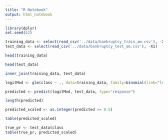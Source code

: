```yaml
---
title: "R Notebook"
output: html_notebook
---
```


```r
library(dplyr)
set.seed(42)
```


```r
training_data <- select(read_csv('../data/bankruptcy_train_am.csv'), -X1)
test_data <- select(read_csv('../data/bankruptcy_test_am.csv'), -X1)
```

```r
head(training_data)
```
```r
head(test_data)
```

```r
inner_join(training_data, test_data)
```

```r
logitMod <- glm(class ~ ., data=training_data, family=binomial(link="logit"))

```

```r
predicted <- predict(logitMod, test_data, type="response")
```

```r
length(predicted)
```

```r
predicted_scaled <- as.integer(predicted >= 0.5)
```

```r
table(predicted_scaled)
```

```r
true_pr <- test_data$class
table(true_pr, predicted_scaled)
```


